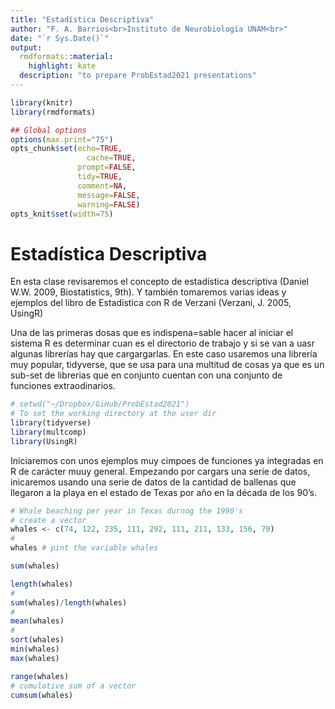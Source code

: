 ```yaml
---
title: "Estadística Descriptiva"
author: "F. A. Barrios<br>Instituto de Neurobiología UNAM<br>"
date: "`r Sys.Date()`"
output:
  rmdformats::material:
    highlight: kate
  description: "to prepare ProbEstad2021 presentations"
---
```



```r
library(knitr)
library(rmdformats)

## Global options
options(max.print="75")
opts_chunk$set(echo=TRUE,
	             cache=TRUE,
               prompt=FALSE,
               tidy=TRUE,
               comment=NA,
               message=FALSE,
               warning=FALSE)
opts_knit$set(width=75)
```

# Estadística Descriptiva

En esta clase revisaremos el concepto de estadística descriptiva (Daniel W.W. 2009, Biostatistics, 9th). Y también tomaremos varias ideas y ejemplos del libro de Estadística con R de Verzani (Verzani, J. 2005, UsingR)

Una de las primeras dosas que es indispena=sable hacer al iniciar el sistema R es determinar cuan es el directorio de trabajo y si se van a uasr algunas librerías hay que cargargarlas.  En este caso usaremos una librería muy popular, tidyverse, que se usa para una multitud de cosas ya que es un sub-set de librerias que en conjunto cuentan con una conjunto de funciones extraodinarios.

```r
# setwd("~/Dropbox/GiHub/ProbEstad2021")
# To set the working directory at the user dir
library(tidyverse)
library(multcomp)
library(UsingR)
```
Iniciaremos con unos ejemplos muy cimpoes de funciones ya integradas en R de carácter muuy general.  Empezando por cargars una serie de datos, inicaremos usando una serie de datos de la cantidad de ballenas que llegaron a la playa en el estado de Texas por año en la década de los 90's.

```r
# Whale beaching per year in Texas durnog the 1990's
# create a vector
whales <- c(74, 122, 235, 111, 292, 111, 211, 133, 156, 79)
#
whales # pint the variable whales

sum(whales)

length(whales)
#
sum(whales)/length(whales)
#
mean(whales)
#
sort(whales)
min(whales)
max(whales)

range(whales)
# cumulative sum of a vector
cumsum(whales)
```
